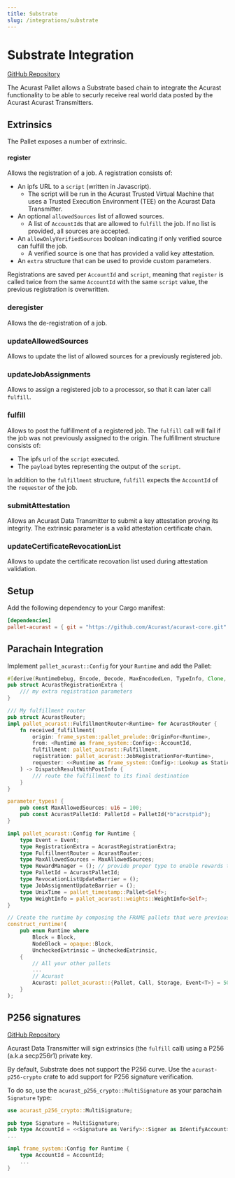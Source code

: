 ```yaml
---
title: Substrate
slug: /integrations/substrate
---
```


# Substrate Integration

[GitHub Repository](https://github.com/Acurast/acurast-core)

The Acurast Pallet allows a Substrate based chain to integrate the Acurast functionality to be able to securly receive real world data posted by the Acurast Acurast Transmitters.

## Extrinsics

The Pallet exposes a number of extrinsic.

#### register

Allows the registration of a job. A registration consists of:

- An ipfs URL to a `script` (written in Javascript).
  - The script will be run in the Acurast Trusted Virtual Machine that uses a Trusted Execution Environment (TEE) on the Acurast Data Transmitter.
- An optional `allowedSources` list of allowed sources.
  - A list of `AccountId`s that are allowed to `fulfill` the job. If no list is provided, all sources are accepted.
- An `allowOnlyVerifiedSources` boolean indicating if only verified source can fulfill the job.
  - A verified source is one that has provided a valid key attestation.
- An `extra` structure that can be used to provide custom parameters.

Registrations are saved per `AccountId` and `script`, meaning that `register` is called twice from the same `AccountId` with the same `script` value, the previous registration is overwritten.

### deregister

Allows the de-registration of a job.

### updateAllowedSources

Allows to update the list of allowed sources for a previously registered job.

### updateJobAssignments

Allows to assign a registered job to a processor, so that it can later call `fulfill`.

### fulfill

Allows to post the fulfillment of a registered job. The `fulfill` call will fail if the job was not previously assigned to the origin. The fulfillment structure consists of:

- The ipfs url of the `script` executed.
- The `payload` bytes representing the output of the `script`.

In addition to the `fulfillment` structure, `fulfill` expects the `AccountId` of the `requester` of the job.

### submitAttestation

Allows an Acurast Data Transmitter to submit a key attestation proving its integrity. The extrinsic parameter is a valid attestation certificate chain.

### updateCertificateRevocationList

Allows to update the certificate recovation list used during attestation validation.

## Setup

Add the following dependency to your Cargo manifest:

```toml
[dependencies]
pallet-acurast = { git = "https://github.com/Acurast/acurast-core.git" }
```

## Parachain Integration

Implement `pallet_acurast::Config` for your `Runtime` and add the Pallet:

```rust
#[derive(RuntimeDebug, Encode, Decode, MaxEncodedLen, TypeInfo, Clone, PartialEq)]
pub struct AcurastRegistrationExtra {
	/// my extra registration parameters
}

/// My fulfillment router
pub struct AcurastRouter;
impl pallet_acurast::FulfillmentRouter<Runtime> for AcurastRouter {
	fn received_fulfillment(
		origin: frame_system::pallet_prelude::OriginFor<Runtime>,
		from: <Runtime as frame_system::Config>::AccountId,
		fulfillment: pallet_acurast::Fulfillment,
		registration: pallet_acurast::JobRegistrationFor<Runtime>,
		requester: <<Runtime as frame_system::Config>::Lookup as StaticLookup>::Target,
	) -> DispatchResultWithPostInfo {
		/// route the fulfillment to its final destination
	}
}

parameter_types! {
    pub const MaxAllowedSources: u16 = 100;
	pub const AcurastPalletId: PalletId = PalletId(*b"acrstpid");
}

impl pallet_acurast::Config for Runtime {
	type Event = Event;
	type RegistrationExtra = AcurastRegistrationExtra;
	type FulfillmentRouter = AcurastRouter;
	type MaxAllowedSources = MaxAllowedSources;
	type RewardManager = (); // provide proper type to enable rewards to be payed on fulfillment
	type PalletId = AcurastPalletId;
	type RevocationListUpdateBarrier = ();
	type JobAssignmentUpdateBarrier = ();
	type UnixTime = pallet_timestamp::Pallet<Self>;
	type WeightInfo = pallet_acurast::weights::WeightInfo<Self>;
}

// Create the runtime by composing the FRAME pallets that were previously configured.
construct_runtime!(
	pub enum Runtime where
		Block = Block,
		NodeBlock = opaque::Block,
		UncheckedExtrinsic = UncheckedExtrinsic,
	{
		// All your other pallets
        ...
		// Acurast
		Acurast: pallet_acurast::{Pallet, Call, Storage, Event<T>} = 50,
	}
);
```

## P256 signatures

[GitHub Repository](https://github.com/Acurast/acurast-core/tree/main/p256-crypto)

Acurast Data Transmitter will sign extrinsics (the `fulfill` call) using a P256 (a.k.a secp256r1) private key.

By default, Substrate does not support the P256 curve. Use the `acurast-p256-crypto` crate to add support for P256 signature verification.

To do so, use the `acurast_p256_crypto::MultiSignature` as your parachain `Signature` type:

```rust
use acurast_p256_crypto::MultiSignature;

pub type Signature = MultiSignature;
pub type AccountId = <<Signature as Verify>::Signer as IdentifyAccount>::AccountId;
...

impl frame_system::Config for Runtime {
	type AccountId = AccountId;
    ...
}
```
